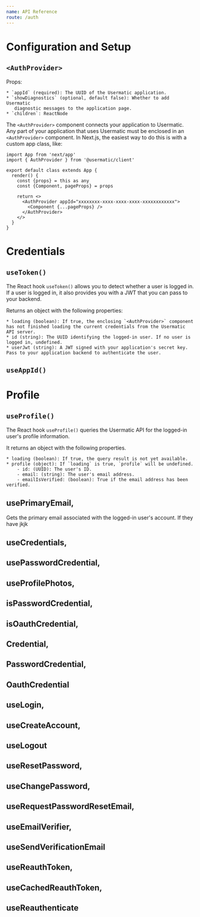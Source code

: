 ```yaml
---
name: API Reference
route: /auth
---
```


# Configuration and Setup



## `<AuthProvider>`

Props:

    * `appId` (required): The UUID of the Usermatic application.
    * `showDiagnostics` (optional, default false): Whether to add Usermatic
       diagnostic messages to the application page.
    * `children`: ReactNode

The `<AuthProvider>` component connects your application to Usermatic.
Any part of your application that uses Usermatic must be enclosed in an `<AuthProvider>` component.
In Next.js, the easiest way to do this is with a custom app class, like:

```tsx
import App from 'next/app'
import { AuthProvider } from '@usermatic/client'

export default class extends App {
  render() {
    const {props} = this as any
    const {Component, pageProps} = props

    return <>
      <AuthProvider appId="xxxxxxxx-xxxx-xxxx-xxxx-xxxxxxxxxxxx">
        <Component {...pageProps} />
      </AuthProvider>
    </>
  }
}
```

# Credentials

## `useToken()`

The React hook `useToken()` allows you to detect whether a user is logged in.
If a user is logged in, it also provides you with a JWT that you can pass to your backend.

Returns an object with the following properties:

    * loading (boolean): If true, the enclosing `<AuthProvider>` component has not finished loading the current credentials from the Usermatic API server.
    * id (string): The UUID identifying the logged-in user. If no user is logged in, undefined.
    * userJwt (string): A JWT signed with your application's secret key. Pass to your application backend to authenticate the user.

## `useAppId()`


# Profile

## `useProfile()`

The React hook `useProfile()` queries the Usermatic API for the logged-in user's profile information.

It returns an object with the following properties.

    * loading (boolean): If true, the query result is not yet available.
    * profile (object): If `loading` is true, `profile` will be undefined.
        - id: (UUID): The user's ID.
        - email: (string): The user's email address.
        - emailIsVerified: (boolean): True if the email address has been verified.

## usePrimaryEmail,

Gets the primary email associated with the logged-in user's account. If they have jkjk


## useCredentials,
## usePasswordCredential,
## useProfilePhotos,
## isPasswordCredential,
## isOauthCredential,
## Credential,
## PasswordCredential,
## OauthCredential

## useLogin,
## useCreateAccount,
## useLogout

## useResetPassword,
## useChangePassword,
## useRequestPasswordResetEmail,

## useEmailVerifier,
## useSendVerificationEmail

## useReauthToken,
## useCachedReauthToken,
## useReauthenticate
